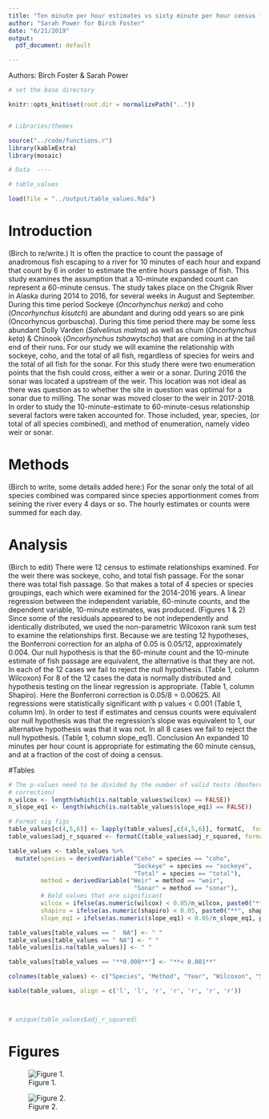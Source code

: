 ```yaml
---
title: "Ten minute per hour estimates vs sixty minute per hour census for weirs and sonar."
author: "Sarah Power for Birch Foster"
date: "6/21/2019"
output:
  pdf_document: default

---
```

Authors: Birch Foster & Sarah Power

```r


# set the base directory

knitr::opts_knit$set(root.dir = normalizePath(".."))


# Libraries/themes

source("../code/functions.r")
library(kableExtra)
library(mosaic)

# Data  ----

# table_values

load(file = "../output/table_values.Rda")


```


# Introduction

(Birch to re/write.)
It is often the practice to count the passage of anadromous fish escaping to a river for 10 minutes of each hour and expand that count by 6 in order to estimate the entire hours passage of fish. This study examines the assumption that a 10-minute expanded count can represent a 60-minute census.
The study takes place on the Chignik River in Alaska during 2014 to 2016, for several weeks in August and September. During this time period Sockeye (*Oncorhynchus nerka*) and coho (*Oncorhynchus kisutch*) are abundant and during odd years so are pink (Oncorhyncus gorbuscha). During this time period there may be some less abundant Dolly Varden (*Salvelinus malma*) as well as chum (*Oncorhynchus keta*) & Chinook (*Oncorhynchus tshawytscha*) that are coming in at the tail end of their runs. For our study we will examine the relationship with sockeye, coho, and the total of all fish, regardless of species for weirs and the total of all fish for the sonar.
For this study there were two enumeration points that the fish could cross, either a weir or a sonar. During 2016 the sonar was located a upstream of the weir. This location was not ideal as there was question as to whether the site in question was optimal for a sonar due to milling. The sonar was moved closer to the weir in 2017-2018.
In order to study the 10-minute-estimate to 60-minute-cesus relationship several factors were taken accounted for. Those included, year, species, (or total of all species combined), and method of enumeration, namely video weir or sonar. 

# Methods
(Birch to write, some details added here:)
For the sonar only the total of all species combined was compared since species apportionment comes from seining the river every 4 days or so.
The hourly estimates or counts were summed for each day. 

# Analysis
(Birch to edit)
There were 12 census to estimate relationships examined. For the weir there was sockeye, coho, and total fish passage. For the sonar there was total fish passage. So that makes a total of 4 species or species groupings, each which were examined for the 2014-2016 years.
A linear regression between the independent variable, 60-minute counts, and the dependent variable, 10-minute estimates, was produced. (Figures 1 & 2) Since some of the residuals appeared to be not independently and identically distributed, we used the non-parametric Wilcoxon rank sum test to examine the relationships first. Because we are testing 12 hypotheses, the Bonferroni correction for an alpha of 0.05 is 0.05/12, approximately 0.004.
Our null hypothesis is that the 60-minute count and the 10-minute estimate of fish passage are equivalent, the alternative is that they are not. In each of the 12 cases we fail to reject the null hypothesis. (Table 1, column Wilcoxon)
For 8 of the 12 cases the data is normally distributed and hypothesis testing on the linear regression is appropriate. (Table 1, column Shapiro).  Here the Bonferroni correction is 0.05/8 = 0.00625. All regressions were statistically significant with p values < 0.001 (Table 1, column lm). In order to test if estimates and census counts were equivalent our null hypothesis was that the regression's slope was equivalent to 1, our alternative hypothesis was that it was not. In all 8 cases we fail to reject the null hypothesis. (Table 1, column slope_eq1).
Conclusion
An expanded 10 minutes per hour count is appropriate for estimating the 60 minute census, and at a fraction of the cost of doing a census. 

#Tables


```r

# The p-values need to be divided by the number of valid tests (Bonferroni
# correction)
n_wilcox <- length(which(is.na(table_values$wilcox) == FALSE))
n_slope_eq1 <- length(which(is.na(table_values$slope_eq1) == FALSE))

# Format sig figs
table_values[c(4,5,6)] <- lapply(table_values[,c(4,5,6)], formatC,  format="f", digits = 3)
table_values$adj_r_squared <- formatC(table_values$adj_r_squared, format="f", digits = 2)

table_values <- table_values %>%
  mutate(species = derivedVariable("Coho" = species == "coho",
                                   "Sockeye" = species == "sockeye",
                                   "Total" = species == "total"),
         method = derivedVariable("Weir" = method == "weir",
                                   "Sonar" = method == "sonar"),
         # Bold values that are significant
         wilcox = ifelse(as.numeric(wilcox) < 0.05/n_wilcox, paste0("**", wilcox, "**"), wilcox),
         shapiro = ifelse(as.numeric(shapiro) < 0.05, paste0("**", shapiro, "**"), shapiro),
         slope_eq1 = ifelse(as.numeric(slope_eq1) < 0.05/n_slope_eq1, paste0("**", slope_eq1, "**"), slope_eq1))

table_values[table_values == "  NA"] <- " "
table_values[table_values == " NA"] <- " "
table_values[is.na(table_values)] <- " "

table_values[table_values == "**0.000**"] <- "**< 0.001**"

colnames(table_values) <- c("Species", "Method", "Year", "Wilcoxon", "Shapiro", "Slope = 1", "Adj $R^2$")

kable(table_values, align = c('l', 'l', 'r', 'r', 'r', 'r', 'r'))



# unique(table_values$adj_r_squared)
```

# Figures

![Figure 1.](../figures/weirsoockeyecoho1060graphs.png)



![Figure 2.](../figures/weirsonartotal1060graphs.png)






